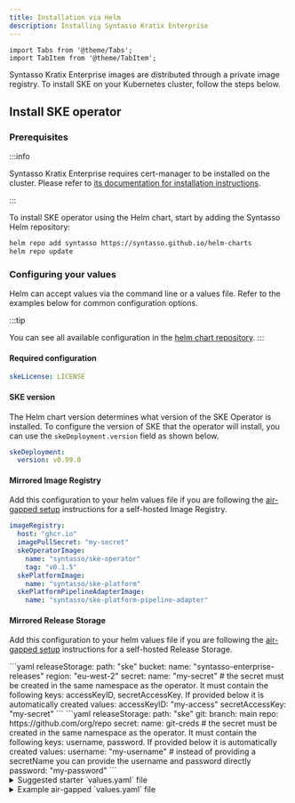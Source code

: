 ```yaml
---
title: Installation via Helm
description: Installing Syntasso Kratix Enterprise
---
```


```mdx-code-block
import Tabs from '@theme/Tabs';
import TabItem from '@theme/TabItem';
```

Syntasso Kratix Enterprise images are distributed through a private image registry. To
install SKE on your Kubernetes cluster, follow the steps below.

## Install SKE operator

### Prerequisites

:::info

Syntasso Kratix Enterprise requires cert-manager to be installed on the cluster. Please
refer to [its documentation for installation instructions](https://cert-manager.io/).

:::

To install SKE operator using the Helm chart, start by adding the Syntasso Helm
repository:

```bash
helm repo add syntasso https://syntasso.github.io/helm-charts
helm repo update
```

### Configuring your values

Helm can accept values via the command line or a values file. Refer to the examples
below for common configuration options.

:::tip

You can see all available configuration in the
[helm chart repository](https://github.com/syntasso/helm-charts/blob/main/ske-operator/values.yaml).
:::

#### Required configuration

```yaml
skeLicense: LICENSE
```

#### SKE version

The Helm chart version determines what version of the SKE Operator is installed.
To configure the version of SKE that the operator will install, you can use the
`skeDeployment.version` field as shown below.

```yaml
skeDeployment:
  version: v0.99.0
```

#### Mirrored Image Registry

Add this configuration to your helm values file if you are following
the [air-gapped setup](./air-gapped) instructions for a self-hosted
Image Registry.

```yaml
imageRegistry:
  host: "ghcr.io"
  imagePullSecret: "my-secret"
  skeOperatorImage:
    name: "syntasso/ske-operator"
    tag: "v0.1.5"
  skePlatformImage:
    name: "syntasso/ske-platform"
  skePlatformPipelineAdapterImage:
    name: "syntasso/ske-platform-pipeline-adapter"
```

#### Mirrored Release Storage

Add this configuration to your helm values file if you are following
the [air-gapped setup](./air-gapped) instructions for a self-hosted
Release Storage.

  <Tabs className="boxedTabs" groupId="stateStore">
    <TabItem value="bucket" label="Mirroring from Bucket">
    ```yaml
    releaseStorage:
      path: "ske"
      bucket:
        name: "syntasso-enterprise-releases"
        region: "eu-west-2"
          secret:
            name: "my-secret" # the secret must be created in the same namespace as the operator. It must contain the following keys: accessKeyID, secretAccessKey. If provided below it is automatically created
            values:
              accessKeyID: "my-access"
              secretAccessKey: "my-secret"
    ```
    </TabItem>
    <TabItem value="git" label="Mirroring from Git Repo">
    ```yaml
    releaseStorage:
      path: "ske"
      git:
        branch: main
        repo: https://github.com/org/repo
        secret:
          name: git-creds # the secret must be created in the same namespace as the operator. It must contain the following keys: username, password. If provided below it is automatically created
          values:
            username: "my-username" # instead of providing a secretName you can provide the username and password directly
            password: "my-password"
    ```
    </TabItem>
  </Tabs>

<details>
  <summary>Suggested starter `values.yaml` file</summary>

    ```yaml
    skeLicense: your-token-here
    skeDeployment:
      version: latest
    ```

</details>

<details>
  <summary>Example air-gapped `values.yaml` file</summary>

  To use this example, please set all values to your specific environment

  ```yaml
    skeLicense: your-token-here
    skeDeployment:
      version: latest
    imageRegistry:
      host: "ghcr.io"
      imagePullSecret: "my-secret"
      skeOperatorImage:
        name: "syntasso/ske-operator"
        tag: "v0.1.5"
      skePlatformImage:
        name: "syntasso/ske-platform"
      skePlatformPipelineAdapterImage:
        name: "syntasso/ske-platform-pipeline-adapter"
    releaseStorage:
      path: "ske"
      git:
        branch: main
        repo: https://github.com/org/repo
        secret:
          name: git-creds # the secret must be created in the same namespace as the operator. It must contain the following keys: username, password. If provided below it is automatically created
          values:
            username: "my-username" # instead of providing a secretName you can provide the username and password directly
            password: "my-password"
    ```

</details>

### Installing the Operator

Next, install the SKE Operator:

```bash
helm install ske-operator syntasso/ske-operator \
  --namespace kratix-platform-system \
  --create-namespace
  --values FILE_PATH # This is optional. Only use if you are configuring custom values.
```

<details>
<summary>Alternative installation method</summary>

If you prefer not to use Helm, you can install the SKE operator by applying the
manifests directly.

First, create the namespace where the SKE operator will be installed:

```bash
kubectl create namespace kratix-platform-system
```

Then, create a secret with your license token:

```
kubectl create secret docker-registry syntasso-registry \
  --namespace=kratix-platform-system \
  --docker-server=ghcr.io \
  --docker-username=syntasso-pkg \
  --docker-password=<YOUR TOKEN>
```

The manifests are available in the [Syntasso Releases
Page](http://syntasso-enterprise-releases.s3-website.eu-west-2.amazonaws.com/#ske-operator/).
Find the latest release and apply it with `kubectl`:

```bash
kubectl apply -f http://s3.eu-west-2.amazonaws.com/syntasso-enterprise-releases/ske-operator/<VERSION>/ske-operator-distribution.yaml
```

With the Operator in place, you can now install Kratix Enterprise by creating a
'Kratix' instance. Below is an example 'Kratix' instance definition:

```yaml
apiVersion: platform.syntasso.io/v1alpha1
kind: Kratix
metadata:
  name: kratix-example
spec:
  releaseStorage:
    name: # name of the bucket containing Kratix Enterprise releases; optional
    region: # region of the bucket; optional
    path: # subpath within the bucket; optional
  version: # version of Kratix Enterprise to install; default to the latest release found in release bucket
```

You can save the 'Kratix' instance definition to a local file and apply with kubectl.
SKE operator will then install Kratix Enterprise and its necessary configurations.

By default, when `spec.releaseStorage` is not set, SKE operator will use the Syntasso Enterprise releases bucket.

:::note
'Kratix' is a cluster scoped and singleton resource.

Only one instance of Kratix can be installed in a cluster.
:::

</details>

### Verify the installation

To verify that Kratix Enterprise has been installed successfully, run the following command:

```bash
kubectl get deployments.apps --namespace kratix-platform-system
```

You should see the following output:

```shell-session
NAME                                 READY   UP-TO-DATE   AVAILABLE   AGE
kratix-platform-controller-manager   1/1     1            1           1h
ske-operator-controller-manager      1/1     1            1           1h
```

You can now proceed with the configuration of Kratix (i.e. registering destinations or
installing promises). For that, refer to the Open-Source Kratix documentation.


## Upgrades

### Upgrading the Operator

To verify the version of the Operator installed, run the following command:

```bash
helm list
```

You should see the following output:

```shell-session
NAME            NAMESPACE    [...]    CHART                   APP VERSION
ske-operator    default      [...]    ske-operator-0.8.0      v0.1.1
```

To check the available versions of the Operator, run the following command:

```bash
helm search repo syntasso/ske-operator --versions
```

To upgrade, run:

```bash
helm upgrade ske-operator syntasso/ske-operator # --version <VERSION>
```

:::info Not using Helm?

Refer to the alternative installation method summary box above to upgrade the operator without Helm.

:::

### Upgrading the SKE Instance

To upgrade the version of SKE being deployed by the operator, you can edit your
Kratix instance definition and change the `version` field to the desired
version.

Upgrades from a version vX.Y.Z to vX.Y+2.Z are not supported. You must upgrade to
vX.Y+1.Z first.

## Deletes

### Deleting the SKE Operator

To delete the SKE operator (and any deployed SKE instance), run the following command:

```bash
helm uninstall ske-operator
```

### Deleting the SKE Instance

To delete the SKE instance, run:

```
kubectl -n kratix-platform-system delete kratix <INSTANCE_NAME>
```
